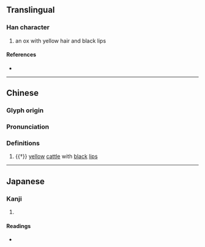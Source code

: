 {{character info}}
==Translingual==

===Han character===
{{Han char|rn=93|rad=牛|as=08|sn=12|four=20547|canj=HQYRD|ids=⿰牜享}}

# an ox with yellow hair and black lips

====References====
* {{Han ref|kx=0702.140|dkj=20062|dj=1115.190|hdz=31814.090|uh=7289|ud=29321|bh=DA69|bd=55913}}

----
==Chinese==
{{zh-forms}}

===Glyph origin===
{{Han etym}}

===Pronunciation===
{{zh-pron
|m=chún,rún
|c=seon4
|mc=y
|oc=y
|cat=n
}}

===Definitions===
{{zh-hanzi}}

# {{†}} [[yellow]] [[cattle]] with [[black]] [[lip]]s

----

==Japanese==

===Kanji===
{{ja-kanji|grade=|rs=牛08}}

# {{rfdef|ja|sort=牛08}}

====Readings====
* {{ja-readings|on=[[じゅん]] (jun), [[にん]] (nin), [[ぜん]] (zen), [[ねん]] (nen)|kun=}}